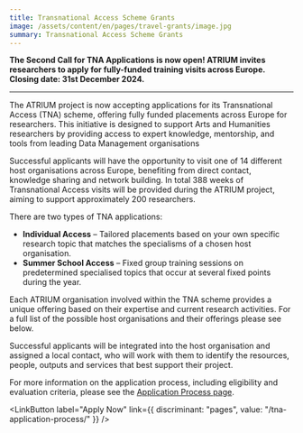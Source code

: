 ```yaml
---
title: Transnational Access Scheme Grants
image: /assets/content/en/pages/travel-grants/image.jpg
summary: Transnational Access Scheme Grants
---
```

**The Second Call for TNA Applications is now open! ATRIUM invites researchers to apply for fully-funded training visits across Europe. Closing date: 31st December 2024.**

---

The ATRIUM project is now accepting applications for its Transnational Access (TNA) scheme, offering fully funded placements across Europe for researchers. This initiative is designed to support Arts and Humanities researchers by providing access to expert knowledge, mentorship, and tools from leading Data Management organisations

Successful applicants will have the opportunity to visit one of 14 different host organisations across Europe, benefiting from direct contact, knowledge sharing and network building. In total 388 weeks of Transnational Access visits will be provided during the ATRIUM project, aiming to support approximately 200 researchers.

There are two types of TNA applications:

* **Individual Access** – Tailored placements based on your own specific research topic that matches the specialisms of a chosen host organisation.
* **Summer School Access** – Fixed group training sessions on predetermined specialised topics that occur at several fixed points during the year.

<Grid layout="two-columns">
  <GridItem>
    <LinkButton label="More about Individual Access" link={{ discriminant: "pages", value: "/tna-individual-access/" }} />
  </GridItem>

  <GridItem>
    <LinkButton label="More about Summer Schools" link={{ discriminant: "pages", value: "/tna-summer-schools/" }} />
  </GridItem>
</Grid>

Each ATRIUM organisation involved within the TNA scheme provides a unique offering based on their expertise and current research activities. For a full list of the possible host organisations and their offerings please see below.

Successful applicants will be integrated into the host organisation and assigned a local contact, who will work with them to identify the resources, people, outputs and services that best support their project.

For more information on the application process, including eligibility and evaluation criteria, please see the [Application Process page](https://atrium-research.eu/tna-application-process/).

<LinkButton label="Apply Now" link={{ discriminant: "pages", value: "/tna-application-process/" }} />
